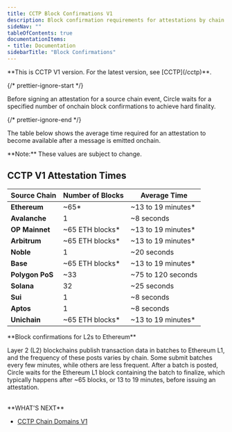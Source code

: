 ```yaml
---
title: CCTP Block Confirmations V1
description: Block confirmation requirements for attestations by chain
sideNav: ""
tableOfContents: true
documentationItems: 
- title: Documentation
sidebarTitle: "Block Confirmations"
---
```


<Warning>
  **This is CCTP V1 version. For the latest version, see [CCTP](/cctp)**.
</Warning>

{/* prettier-ignore-start */}

Before signing an attestation for a source chain event, Circle waits for a
specified number of onchain block confirmations to achieve
<Tooltip tip="The point at which a transaction is fully finalized on-chain and can no longer be reversed or reorganized. This ensures the highest level of security and certainty before attestation. Hard Finality requires the transaction to reach full consensus on the source blockchain, typically resulting in longer processing times.">hard finality</Tooltip>.

{/* prettier-ignore-end */}

The table below shows the average time required for an attestation to become
available after a message is emitted onchain.

<Note>
**Note:** These values are subject to change.
</Note>

## CCTP V1 Attestation Times

| Source Chain    | Number of Blocks | Average Time        |
| --------------- | ---------------- | ------------------- |
| **Ethereum**    | ~65\*            | ~13 to 19 minutes\* |
| **Avalanche**   | 1                | ~8 seconds          |
| **OP Mainnet**  | ~65 ETH blocks\* | ~13 to 19 minutes\* |
| **Arbitrum**    | ~65 ETH blocks\* | ~13 to 19 minutes\* |
| **Noble**       | 1                | ~20 seconds         |
| **Base**        | ~65 ETH blocks\* | ~13 to 19 minutes\* |
| **Polygon PoS** | ~33              | ~75 to 120 seconds  |
| **Solana**      | 32               | ~25 seconds         |
| **Sui**         | 1                | ~8 seconds          |
| **Aptos**       | 1                | ~8 seconds          |
| **Unichain**    | ~65 ETH blocks\* | ~13 to 19 minutes\* |

<Note>
**Block confirmations for L2s to Ethereum**

Layer 2 (L2) blockchains publish transaction data in batches to Ethereum L1,
and the frequency of these posts varies by chain. Some submit batches every
few minutes, while others are less frequent. After a batch is posted, Circle
waits for the Ethereum L1 block containing the batch to finalize, which
typically happens after ~65 blocks, or 13 to 19 minutes, before issuing an
attestation.
</Note>

<br />
**WHAT'S NEXT**

- [CCTP Chain Domains V1 <Icon icon="arrow-right" />](/cctp/v1/supported-domains)
